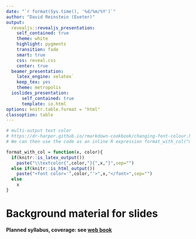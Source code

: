 ```yaml
---
date: "`r format(Sys.time(), '%d/%m/%Y')`"
author: "David Reinstein (Exeter)"
output:
  revealjs::revealjs_presentation:
    self_contained: true
    theme: white
    highlight: pygments
    transition: fade
    smart: true
    css: reveal.css
    center: true
  beamer_presentation:
    latex_engine: xelatex`
    keep_tex: yes
    theme: metropolis
  ioslides_presentation:
      self_contained: true
      template: io.html
options: knitr.table.format = "html"
classoption: table
---
```




```r

# multi-output text color
# https://dr-harper.github.io/rmarkdown-cookbook/changing-font-colour.html#multi-output-text-colour
# We can then use the code as an inline R expression format_with_col("my text", "red")

format_with_col = function(x, color){
  if(knitr::is_latex_output())
    paste("\\textcolor{",color,"}{",x,"}",sep="")
  else if(knitr::is_html_output())
    paste("<font color='",color,"'>",x,"</font>",sep="")
  else
    x
}
```


<!---
Note: I'm re-tooling slides from previous year
1. Separating BEE2038, now BEE2038 and BEEM101
2. Cutting much stuff that is in the web book (formerly 'handout')... just focusing on 'core presentation'
3. Re-tooling to fit the new web book format
4. Make it reveal.js as possible; web host?
5. Possibly split into several files
-->





<!---
\newbool{extrastuff}
\ifbool{extrastuff}{extra stuff}{minimal stuff}
-->



<!---
bash "$HOME/Google Drive/exeter_teaching/BEE2038/ compileslidesnotes_fuller.sh"
-->

<!---
See also:
general_notes_text_handout.md
tutorials_all.md
BEE2038_lecturesupplements_quizes [Autosaved].pptx
compileslidesnotes.sh
examwork/BEE2038_mockexam.tex
-->


# Background material for slides


<!--
See discussion/work in Google Doc: <https://docs.google.com/document/d/10IrcCbnr7z_OdXVSptXfFNMx5uYoV7wzZEdkhKm4UW4/edit#heading=h.vo6qktxc1rvp>
-->

**Planned syllabus, coverage: see [web book](https://vle.exeter.ac.uk/pluginfile.php/1435123/mod_resource/content/1/_book/note.html#outline)**


<!-- # Lecture1: (i) Housekeeping, models and basics [1 hour]  {.allowframebreaks} -->
